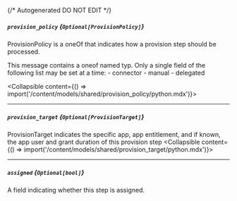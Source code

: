{/* Autogenerated DO NOT EDIT  */}

##### `provision_policy` *{`Optional[ProvisionPolicy]`}*
ProvisionPolicy is a oneOf that indicates how a provision step should be processed.

This message contains a oneof named typ. Only a single field of the following list may be set at a time:
  \- connector
  \- manual
  \- delegated

<Collapsible content={() => import('/content/models/shared/provision_policy/python.mdx')}>
</Collapsible>

---
##### `provision_target` *{`Optional[ProvisionTarget]`}*
ProvisionTarget indicates the specific app, app entitlement, and if known, the app user and grant duration of this provision step
<Collapsible content={() => import('/content/models/shared/provision_target/python.mdx')}>
</Collapsible>

---
##### `assigned` *{`Optional[bool]`}*
A field indicating whether this step is assigned.

